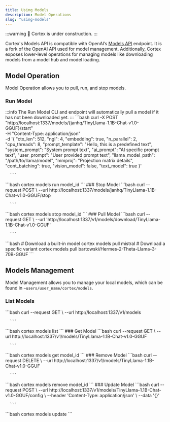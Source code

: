 ```yaml
---
title: Using Models
description: Model Operations
slug: "using-models"
---
```



:::warning
🚧 Cortex is under construction.
:::

Cortex's Models API is compatible with OpenAI’s [Models API](https://platform.openai.com/docs/api-reference/models) endpoint. It is a fork of the OpenAI API used for model management. Additionally, Cortex exposes lower-level operations for managing models like downloading models from a model hub and model loading.

## Model Operation
Model Operation allows you to pull, run, and stop models.
### Run Model
:::info
The Run Model CLI and endpoint will automatically pull a model if it has not been downloaded yet.
:::
<Tabs>
  <TabItem  value="API" label="API" default>
    ```bash
        curl -X POST "http://localhost:1337/models/{janhq/TinyLlama-1.1B-Chat-v1.0-GGUF}/start" \
        -H "Content-Type: application/json" \
        -d '{
        "ctx_len": 512,
        "ngl": 4,
        "embedding": true,
        "n_parallel": 2,
        "cpu_threads": 8,
        "prompt_template": "Hello, this is a predefined text",
        "system_prompt": "System prompt text",
        "ai_prompt": "AI specific prompt text",
        "user_prompt": "User provided prompt text",
        "llama_model_path": "/path/to/llama/model",
        "mmproj": "Projection matrix details",
        "cont_batching": true,
        "vision_model": false,
        "text_model": true
        }'



      ```
  </TabItem>
  <TabItem  value="CLI" label="CLI" default>
    ```bash 
    cortex models run model_id
    ```
  </TabItem>
  <TabItem value="cortex.js" label="cortex.js">
  </TabItem>
  <TabItem value="cortex.py" label="cortex.py">
  </TabItem>
</Tabs>
### Stop Model
<Tabs>
  <TabItem  value="API-stop" label="API" default>
    ```bash
        curl --request POST \
        --url http://localhost:1337/models/janhq/TinyLlama-1.1B-Chat-v1.0-GGUF/stop



      ```
  </TabItem>
  <TabItem  value="CLI-stop" label="CLI" default>
    ```bash 
    cortex models stop model_id
    ```
  </TabItem>
  <TabItem value="cortex.js-stop" label="cortex.js">
  </TabItem>
  <TabItem value="cortex.py-stop" label="cortex.py">
  </TabItem>
</Tabs>
### Pull Model
<Tabs>
  <TabItem  value="API-pull" label="API" default>
    ```bash
        curl --request GET \
        --url 'http://localhost:1337/v1/models/download/TinyLlama-1.1B-Chat-v1.0-GGUF'



      ```
  </TabItem>
  <TabItem  value="CLI-pull" label="CLI" default>
    ```bash 
    # Download a built-in model
    cortex models pull mistral
    # Download a specific variant
    cortex models pull bartowski/Hermes-2-Theta-Llama-3-70B-GGUF
    ```
  </TabItem>
  <TabItem value="cortex.js-pull" label="cortex.js">
  </TabItem>
  <TabItem value="cortex.py-pull" label="cortex.py">
  </TabItem>
</Tabs>

## Models Management
Model Management allows you to manage your local models, which can be found in `~users/user_name/cortex/models`.
### List Models
<Tabs>
  <TabItem  value="API-pull" label="API" default>
    ```bash
        curl --request GET \
        --url http://localhost:1337/v1/models



      ```
  </TabItem>
  <TabItem  value="CLI-pull" label="CLI" default>
    ```bash 
    cortex models list
    ```
  </TabItem>
  <TabItem value="cortex.js-pull" label="cortex.js">
  </TabItem>
  <TabItem value="cortex.py-pull" label="cortex.py">
  </TabItem>
</Tabs>
### Get Model
<Tabs>
  <TabItem  value="API-pull" label="API" default>
    ```bash
        curl --request GET \
        --url http://localhost:1337/v1/models/TinyLlama-1.1B-Chat-v1.0-GGUF



      ```
  </TabItem>
  <TabItem  value="CLI-pull" label="CLI" default>
    ```bash 
    cortex models get model_id
    ```
  </TabItem>
  <TabItem value="cortex.js-pull" label="cortex.js">
  </TabItem>
  <TabItem value="cortex.py-pull" label="cortex.py">
  </TabItem>
</Tabs>
### Remove Model
<Tabs>
  <TabItem  value="API-pull" label="API" default>
    ```bash
        curl --request DELETE \
        --url http://localhost:1337/v1/models/TinyLlama-1.1B-Chat-v1.0-GGUF



      ```
  </TabItem>
  <TabItem  value="CLI-pull" label="CLI" default>
    ```bash 
    cortex models remove model_id
    ```
  </TabItem>
  <TabItem value="cortex.js-pull" label="cortex.js">
  </TabItem>
  <TabItem value="cortex.py-pull" label="cortex.py">
  </TabItem>
</Tabs>
### Update Model
<Tabs>
  <TabItem  value="API-pull" label="API" default>
    ```bash
        curl --request POST \
        --url http://localhost:1337/v1/models/TinyLlama-1.1B-Chat-v1.0-GGUF/config \
        --header 'Content-Type: application/json' \
        --data '{}'



      ```
  </TabItem>
  <TabItem  value="CLI-pull" label="CLI" default>
    ```bash 
    cortex models update
    ```
  </TabItem>
  <TabItem value="cortex.js-pull" label="cortex.js">
  </TabItem>
  <TabItem value="cortex.py-pull" label="cortex.py">
  </TabItem>
</Tabs>